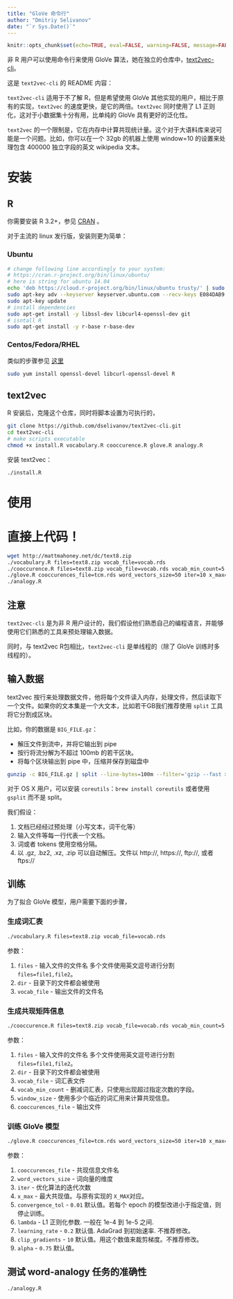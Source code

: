 ```yaml
---
title: "GloVe 命令行"
author: "Dmitriy Selivanov"
date: "`r Sys.Date()`"
---
```

```r
knitr::opts_chunk$set(echo=TRUE, eval=FALSE, warning=FALSE, message=FALSE)
```

<!-- For non-R users we provide CLI (command line interface) to GloVe algorithm. See separate repository - [text2vec-cli](https://github.com/dselivanov/text2vec-cli). -->

非 R 用户可以使用命令行来使用 GloVe 算法，她在独立的仓库中，[text2vec-cli](https://github.com/dselivanov/text2vec-cli)。

<!-- Here is copy of README from `text2vec-cli`: -->

这是 `text2vec-cli` 的 README 内容：

<!-- `text2vec-cli` made for those people who don't know R, but want to try alternative implementation of the GloVe algorithm. Compared to [original](https://github.com/stanfordnlp/GloVe) implemetation `text2vec` usually ~2 times faster. It is also can fit word embeddings model with `L1` regularization, which can be very useful for small datasets - algorithm can generalize much better than vanilla GloVe. -->

`text2vec-cli` 适用于不了解 R，但是希望使用 GloVe 其他实现的用户，相比于原有的实现，`text2vec` 的速度更快，是它的两倍。`text2vec` 同时使用了 L1 正则化，这对于小数据集十分有用，比单纯的 GloVe 具有更好的泛化性。

<!-- One possible limitation of `text2vec` is that it calculates co-occurence statistics in RAM. This **can be a problem for very large corpuses with very large vocabularies**. For example you can process english wikipedia dump with vocabulary consisting of 400000 unique terms and window=10 on machine with 32gb of RAM. -->

`text2vec` 的一个限制是，它在内存中计算共现统计量。这个对于大语料库来说可能是一个问题。比如，你可以在一个 32gb 的机器上使用 window=10 的设置来处理包含 400000 独立字段的英文 wikipedia 文本。

<!-- # Installation -->

# 安装

## R

<!-- You need R 3.2+ be installed - check [CRAN](https://cran.r-project.org/) for instructions (should be very straightforward). -->

你需要安装 R 3.2+，参见 [CRAN](https://cran.r-project.org/) 。

<!-- For main linux distribultions it should be even simpler: -->

对于主流的 linux 发行版，安装则更为简单：

### Ubuntu

```sh
# change following line accordingly to your system:
# https://cran.r-project.org/bin/linux/ubuntu/
# here is string for ubuntu 14.04
echo 'deb https://cloud.r-project.org/bin/linux/ubuntu trusty/' | sudo tee --append /etc/apt/sources.list
sudo apt-key adv --keyserver keyserver.ubuntu.com --recv-keys E084DAB9
sudo apt-key update
# install dependencies
sudo apt-get install -y libssl-dev libcurl4-openssl-dev git
# isntall R
sudo apt-get install -y r-base r-base-dev
```

### Centos/Fedora/RHEL

<!-- Need something similar to instructions above. See how to install fresh R (3.2+) [here](https://cran.r-project.org/bin/linux/redhat/README). -->

类似的步骤参见 [这里](https://cran.r-project.org/bin/linux/redhat/README)

```sh
sudo yum install openssl-devel libcurl-openssl-devel R
```

## text2vec

<!-- After R is installed clone this repo and make main scripts executable: -->

R 安装后，克隆这个仓库，同时将脚本设置为可执行的，

```sh
git clone https://github.com/dselivanov/text2vec-cli.git
cd text2vec-cli
# make scripts executable
chmod +x install.R vocabulary.R cooccurence.R glove.R analogy.R
```

<!-- And install text2vec with dependencies: -->
安装 text2vec：

```sh
./install.R
```

<!-- # Usage -->

# 使用

<!-- ### Shut up and show me the code -->

# 直接上代码！

```sh
wget http://mattmahoney.net/dc/text8.zip
./vocabulary.R files=text8.zip vocab_file=vocab.rds
./cooccurence.R files=text8.zip vocab_file=vocab.rds vocab_min_count=5 window_size=5 cooccurences_file=tcm.rds
./glove.R cooccurences_file=tcm.rds word_vectors_size=50 iter=10 x_max=10 convergence_tol=0.01
./analogy.R
```

## 注意

<!-- `text2vec-cli` is made for **non-R** users. We also assume that they are fluent in some another programming language and can preprocess input data using their favourite tools. -->

`text2vec-cli` 是为非 R 用户设计的，我们假设他们熟悉自己的编程语言，并能够使用它们熟悉的工具来预处理输入数据。

<!-- Also in contrast to text2vec R packge which can use all cores for vocabulary creation and calculation of the  co-occurence statistics, `text2vec-cli` is single threaded (but GloVe training uses all available threads). -->

同时，与 text2vec R包相比，`text2vec-cli` 是单线程的（除了 GloVe 训练时多线程的）。

## 输入数据

<!-- text2vec process data file by file. It **read each file into RAM**, process it and goes to next file. So if you text collection is in one large file (several gigs) we recommend to split it to chunks using standart unix `split` tool. -->

text2vec 按行来处理数据文件，他将每个文件读入内存，处理文件，然后读取下一个文件。如果你的文本集是一个大文本，比如若干GB我们推荐使用 `split` 工具将它分割成区块。

<!-- Example: your data is in single `BIG_FILE.gz`. In the following line we are: -->

比如，你的数据是 `BIG_FILE.gz`：

<!-- - unzipping it to stream and pass to pipe
- split stream by lines with a constraint that each chunk should not be more than 100mb
- pass each chunk to pipe, compress it back and save to disk -->

- 解压文件到流中，并将它输出到 pipe
- 按行将流分解为不超过 100mb 的若干区块。
- 将每个区块输出到 pipe 中，压缩并保存到磁盘中

```sh
gunzip -c BIG_FILE.gz | split --line-bytes=100m --filter='gzip --fast > ./chunk_$FILE.gz'
```

<!-- For OS X install `coreutils`: `brew install coreutils` and use `gsplit` instead of split. -->

对于 OS X 用户，可以安装 `coreutils`：`brew install coreutils` 或者使用 `gsplit` 而不是 split。

<!-- We assume: -->

我们假设：

<!-- 1. documents already preprocessed (lowercase, stemming, collocations, etc. - whatever user wan't). -->
<!-- 1. each line in input files = sentence/document -->
<!-- 1. words/tokens are space separated -->
<!-- 1. Files ending in .gz, .bz2, .xz, or .zip will be automatically uncompressed. Files starting with http://, https://, ftp://, or ftps:// will be automatically downloaded. Remote gz files can also be automatically downloaded & decompressed. -->

1. 文档已经经过预处理（小写文本，词干化等）
2. 输入文件等每一行代表一个文档。
3. 词或者 tokens 使用空格分隔。
4. 以 .gz, .bz2, .xz, .zip 可以自动解压。文件以 http://, https://, ftp://, 或者 ftps://

<!-- ## Training -->

## 训练

<!-- To fit GloVe model user need to go through following steps. -->

为了拟合 GloVe 模型，用户需要下面的步骤，

### 生成词汇表

```sh
./vocabulary.R files=text8.zip vocab_file=vocab.rds
```

<!-- Arguments: -->

参数：

<!-- 1. `files` - filenames of input files.multiple input files can be provided to `files` argument - use comma `,` to concatenate names: `files=file1,file2`.  -->
<!-- 1. `dir`. Also can pass `dir` argument- all files from dir will be used. -->
<!-- 1. `vocab_file` - name of the output file -->

1. `files` - 输入文件的文件名 多个文件使用英文逗号进行分割 `files=file1,file2`。
2. `dir` - 目录下的文件都会被使用
3. `vocab_file` - 输出文件的文件名

### 生成共现矩阵信息

```sh
./cooccurence.R files=text8.zip vocab_file=vocab.rds vocab_min_count=5 window_size=5 cooccurences_file=tcm.rds
```

<!-- Arguments: -->

参数：

<!--
1. `files` - filenames of input files.multiple input files can be provided to `files` argument - use comma `,` to concatenate names: `files=file1,file2`.
1. `dir`. Also can pass `dir` argument- all files from dir will be used.
1. `vocab_file` - name of the vocabulary file
1. `vocab_min_count` - prune vocanulary and use words thar appeared at least `vocab_min_count` times.
1. `window_size` - how many neighbor words use for calculation of the co-occurence statistics
1. `cooccurences_file` - name of the output file -->


1. `files` - 输入文件的文件名 多个文件使用英文逗号进行分割 `files=file1,file2`。
2. `dir` - 目录下的文件都会被使用
3. `vocab_file` - 词汇表文件
4. `vocab_min_count` - 删减词汇表，只使用出现超过指定次数的字段。
5. `window_size` - 使用多少个临近的词汇用来计算共现信息。
6. `cooccurences_file` - 输出文件

### 训练 GloVe 模型

```sh
./glove.R cooccurences_file=tcm.rds word_vectors_size=50 iter=10 x_max=10 convergence_tol=0.01
```

<!-- Arguments: -->

参数：

<!-- 1. `cooccurences_file` - name of the file with co-occurence statistics  -->
<!-- 1. `word_vectors_size` - dimension of word embeddings -->
<!-- 1. `iter` - maximum number of iterations of optimization algorithm
1. `x_max` - maximum value of co-occurence value. Corresponds to `X_MAX` in original implementation.
1. `convergence_tol` - `0.01` by default. Stop training if improvement between epochs less than convergence_tol.
1. `lambda` - L1 regularization coefficient. Ususally values from 1e-4 to 1e-5 are useful.
1. `learning_rate` - `0.2` by default. Initial rate for AdaGrad. Not recommended to change.
1. `clip_gradients` - `10` by default. Clip gradients with this value for numerical stability. Not recommended to change.
1. `alpha` - `0.75` by default. -->

1. `cooccurences_file` - 共现信息文件名
1. `word_vectors_size` - 词向量的维度
1. `iter` - 优化算法的迭代次数
1. `x_max` - 最大共现值。与原有实现的 `X_MAX`对应。
1. `convergence_tol` - `0.01` 默认值。若每个 epoch 的模型改进小于指定值，则停止训练。
1. `lambda` - L1 正则化参数. 一般在 1e-4 到 1e-5 之间.
1. `learning_rate` - `0.2` 默认值. AdaGrad 到初始速率. 不推荐修改。
1. `clip_gradients` - `10` 默认值。用这个数值来裁剪梯度。不推荐修改。
1. `alpha` - `0.75` 默认值。


## 测试 word-analogy 任务的准确性

```sh
./analogy.R
```
